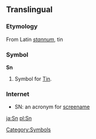 ==Translingual==
===Etymology===
From Latin ''[[stannum]]'', tin

===Symbol===
'''Sn'''

#{{chemistry}} Symbol for [[Tin]].
[[Category:Symbols]]

===Internet===
*SN: an acronym for [[screename]]

[[ja:Sn]]
[[pl:Sn]]